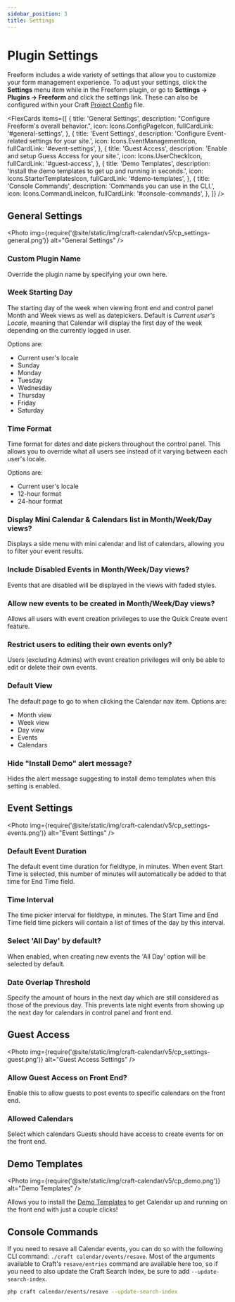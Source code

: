 ```yaml
---
sidebar_position: 3
title: Settings
---
```




# Plugin Settings

Freeform includes a wide variety of settings that allow you to customize your form management experience. To adjust your settings, click the **Settings** menu item while in the Freeform plugin, or go to **Settings → Plugins → Freeform** and click the settings link. These can also be configured within your Craft [Project Config](./project-config.mdx) file.

<FlexCards
  items={[
    {
      title: 'General Settings',
      description: "Configure Freeform's overall behavior.",
      icon: Icons.ConfigPageIcon,
      fullCardLink: '#general-settings',
    },
    {
      title: 'Event Settings',
      description: 'Configure Event-related settings for your site.',
      icon: Icons.EventManagementIcon,
      fullCardLink: '#event-settings',
    },
    {
      title: 'Guest Access',
      description: 'Enable and setup Guess Access for your site.',
      icon: Icons.UserCheckIcon,
      fullCardLink: '#guest-access',
    },
    {
      title: 'Demo Templates',
      description:
        'Install the demo templates to get up and running in seconds.',
      icon: Icons.StarterTemplatesIcon,
      fullCardLink: '#demo-templates',
    },
    {
      title: 'Console Commands',
      description: 'Commands you can use in the CLI.',
      icon: Icons.CommandLineIcon,
      fullCardLink: '#console-commands',
    },
  ]}
/>

## General Settings

<Photo
  img={require('@site/static/img/craft-calendar/v5/cp_settings-general.png')}
  alt="General Settings"
/>

### Custom Plugin Name <Badge type="pro" text="Pro" />

Override the plugin name by specifying your own here.

### Week Starting Day

The starting day of the week when viewing front end and control panel Month and Week views as well as datepickers. Default is _Current user's Locale_, meaning that Calendar will display the first day of the week depending on the currently logged in user.

Options are:

- Current user's locale
- Sunday
- Monday
- Tuesday
- Wednesday
- Thursday
- Friday
- Saturday

### Time Format<Badge type="feature" text="3.3.0+" />

Time format for dates and date pickers throughout the control panel. This allows you to override what all users see instead of it varying between each user's locale.

Options are:

- Current user's locale
- 12-hour format
- 24-hour format

### Display Mini Calendar & Calendars list in Month/Week/Day views?

Displays a side menu with mini calendar and list of calendars, allowing you to filter your event results.

### Include Disabled Events in Month/Week/Day views?

Events that are disabled will be displayed in the views with faded styles.

### Allow new events to be created in Month/Week/Day views?

Allows all users with event creation privileges to use the Quick Create event feature.

### Restrict users to editing their own events only?

Users (excluding Admins) with event creation privileges will only be able to edit or delete their own events.

### Default View

The default page to go to when clicking the Calendar nav item. Options are:

- Month view
- Week view
- Day view
- Events
- Calendars

### Hide "Install Demo" alert message?

Hides the alert message suggesting to install demo templates when this setting is enabled.

## Event Settings

<Photo
  img={require('@site/static/img/craft-calendar/v5/cp_settings-events.png')}
  alt="Event Settings"
/>

### Default Event Duration

The default event time duration for fieldtype, in minutes. When event Start Time is selected, this number of minutes will automatically be added to that time for End Time field.

### Time Interval

The time picker interval for fieldtype, in minutes. The Start Time and End Time field time pickers will contain a list of times of the day by this interval.

### Select 'All Day' by default?

When enabled, when creating new events the 'All Day' option will be selected by default.

### Date Overlap Threshold

Specify the amount of hours in the next day which are still considered as those of the previous day. This prevents late night events from showing up the next day for calendars in control panel and front end.

## Guest Access

<Photo
  img={require('@site/static/img/craft-calendar/v5/cp_settings-guest.png')}
  alt="Guest Access Settings"
/>

### Allow Guest Access on Front End?

Enable this to allow guests to post events to specific calendars on the front end.

### Allowed Calendars

Select which calendars Guests should have access to create events for on the front end.

## Demo Templates

<Photo
  img={require('@site/static/img/craft-calendar/v5/cp_demo.png')}
  alt="Demo Templates"
/>

Allows you to install the [Demo Templates](./demo-templates.mdx) to get Calendar up and running on the front end with just a couple clicks!

## Console Commands<Badge type="feature" text="3.0.4+" />

If you need to resave all Calendar events, you can do so with the following CLI command: `./craft calendar/events/resave`. Most of the arguments available to Craft's `resave/entries` command are available here too, so if you need to also update the Craft Search Index, be sure to add `--update-search-index`.

```sh command-line
php craft calendar/events/resave --update-search-index
```
